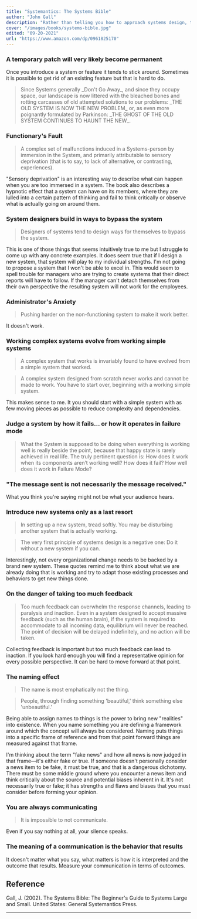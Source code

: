 ```yaml
---
title: "Systemantics: The Systems Bible"
author: "John Gall"
description: "Rather than telling you how to approach systems design, this snarky book seems more interested in impressing upon you the various ways in which systems design is arduous and unpredictable."
cover: "/images/books/systems-bible.jpg"
edited: "09-20-2021"
url: "https://www.amazon.com/dp/0961825170"
---
```


### A temporary patch will very likely become permanent

Once you introduce a system or feature it tends to stick around. Sometimes it is possible to get rid of an existing feature but that is hard to do.

<Blockquote>
  Since Systems generally _Don't Go Away_, and since they occupy space, our
  landscape is now littered with the bleached bones and rotting carcasses of old
  attempted solutions to our problems: _THE OLD SYSTEM IS NOW THE NEW PROBLEM_
  or, as even more poignantly formulated by Parkinson: _THE GHOST OF THE OLD
  SYSTEM CONTINUES TO HAUNT THE NEW_.
</Blockquote>

### Functionary's Fault

<Blockquote>
  A complex set of malfunctions induced in a Systems-person by immersion in the
  System, and primarily attributable to sensory deprivation (that is to say, to
  lack of alternative, or contrasting, experiences).
</Blockquote>

"Sensory deprivation" is an interesting way to describe what can happen when you are too immersed in a system. The book also describes a hypnotic effect that a system can have on its members, where they are lulled into a certain pattern of thinking and fail to think critically or observe what is actually going on around them.

### System designers build in ways to bypass the system

<Blockquote>
  Designers of systems tend to design ways for themselves to bypass the system.
</Blockquote>

This is one of those things that seems intuitively true to me but I struggle to come up with any concrete examples. It does seem true that if I design a new system, that system will play to my individual strengths. I'm not going to propose a system that I won't be able to excel in. This would seem to spell trouble for managers who are trying to create systems that their direct reports will have to follow. If the manager can't detach themselves from their own perspective the resulting system will not work for the employees.

### Administrator's Anxiety

<Blockquote>
  Pushing harder on the non-functioning system to make it work better.
</Blockquote>

It doesn't work.

### Working complex systems evolve from working simple systems

<Blockquote>
  A complex system that works is invariably found to have evolved from a simple
  system that worked.
</Blockquote>

<Blockquote>
  A complex system designed from scratch never works and cannot be made to work.
  You have to start over, beginning with a working simple system.
</Blockquote>

This makes sense to me. It you should start with a simple system with as few moving pieces as possible to reduce complexity and dependencies.

### Judge a system by how it fails... or how it operates in failure mode

<Blockquote>
  What the System is supposed to be doing when everything is working well is
  really beside the point, because that happy state is rarely achieved in real
  life. The truly pertinent question is: How does it work when its components
  aren’t working well? How does it fail? How well does it work in Failure Mode?
</Blockquote>

### "The message sent is not necessarily the message received."

What you think you're saying might not be what your audience hears.

### Introduce new systems only as a last resort

<Blockquote>
  In setting up a new system, tread softly. You may be disturbing another system
  that is actually working.
</Blockquote>

<Blockquote>
  The very first principle of systems design is a negative one: Do it without a
  new system if you can.
</Blockquote>

Interestingly, not every organizational change needs to be backed by a brand new system. These quotes remind me to think about what we are already doing that is working and try to adapt those existing processes and behaviors to get new things done.

### On the danger of taking too much feedback

<Blockquote>
  Too much feedback can overwhelm the response channels, leading to paralysis
  and inaction. Even in a system designed to accept massive feedback (such as
  the human brain), if the system is required to accommodate to all incoming
  data, equilibrium will never be reached. The point of decision will be delayed
  indefinitely, and no action will be taken.
</Blockquote>

Collecting feedback is important but too much feedback can lead to inaction. If you look hard enough you will find a representative opinion for every possible perspective. It can be hard to move forward at that point.

### The naming effect

<Blockquote>The name is most emphatically not the thing.</Blockquote>

<Blockquote>
  People, through finding something 'beautiful,' think something else
  'unbeautiful.'
</Blockquote>

Being able to assign names to things is the power to bring new "realities" into existence. When you name something you are defining a framework around which the concept will always be considered. Naming puts things into a specific frame of reference and from that point forward things are measured against that frame.

I'm thinking about the term "fake news" and how all news is now judged in that frame—it's either fake or true. If someone doesn't personally consider a news item to be fake, it must be true, and that is a dangerous dichotomy. There must be some middle ground where you encounter a news item and think critically about the source and potential biases inherent in it. It's not necessarily true or fake; it has strengths and flaws and biases that you must consider before forming your opinion.

### You are always communicating

<Blockquote>It is impossible to not communicate.</Blockquote>

Even if you say nothing at all, your silence speaks.

### The meaning of a communication is the behavior that results

It doesn't matter what you say, what matters is how it is interpreted and the outcome that results. Measure your communication in terms of outcomes.

<HrSection />

## Reference

Gall, J. (2002). The Systems Bible: The Beginner's Guide to Systems Large and Small. United States: General Systemantics Press.

---
